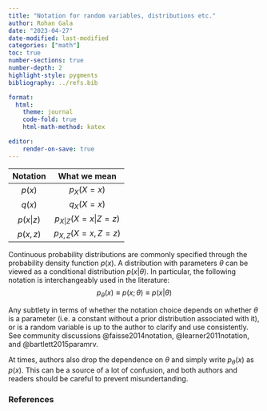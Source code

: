 ```yaml
---
title: "Notation for random variables, distributions etc."
author: Rohan Gala
date: "2023-04-27"
date-modified: last-modified
categories: ["math"]
toc: true
number-sections: true
number-depth: 2
highlight-style: pygments
bibliography: ../refs.bib

format:
  html:
    theme: journal
    code-fold: true
    html-math-method: katex

editor:
    render-on-save: true
---
```


 | Notation |       What we mean |
 |:--------:|:------------------:|
 | $p(x)$   | $p_{X}(X=x)$       |
 | $q(x)$   | $q_{X}(X=x)$       |
 | $p(x|z)$ | $p_{X|Z}(X=x|Z=z)$ |
 | $p(x,z)$ | $p_{X,Z}(X=x,Z=z)$ |

Continuous probability distributions are commonly specified through the probability density function $p(x)$. A distribution with parameters $\theta$ can be viewed as a conditional distribution $p(x|\theta)$. In particular, the following notation is interchangeably used in the literature:
$$p_\theta(x) \equiv p(x;\theta) \equiv p(x|\theta)$$

Any subtlety in terms of whether the notation choice depends on whether $\theta$ is a parameter (i.e. a constant without a prior distribution associated with it), or is a random variable is up to the author to clarify and use consistently. See community discussions @faisse2014notation, @learner2011notation, and @bartlett2015paramrv.

At times, authors also drop the dependence on $\theta$ and simply write $p_{\theta}(x)$ as $p(x)$. This can be a source of a lot of confusion, and both authors and readers should be careful to prevent misundertanding.

### References

::: {#refs}
:::